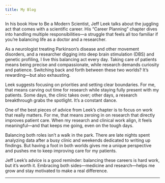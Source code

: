 ```yaml
---
title: My Blog
---
```


In his book How to Be a Modern Scientist, Jeff Leek talks about the juggling act that comes with a scientific career. His "Career Planning" chapter dives into handling multiple responsibilities—a struggle that feels all too familiar if you're balancing life as a doctor and a researcher.

As a neurologist treating Parkinson's disease and other movement disorders, and a researcher digging into deep brain stimulation (DBS) and genetic profiling, I live this balancing act every day. Taking care of patients means being precise and compassionate, while research demands curiosity and patience. Switching back and forth between these two worlds? It's rewarding—but also exhausting.

Leek suggests focusing on priorities and setting clear boundaries. For me, that means carving out time for research while staying fully present with my patients. Some days, the clinic takes over; other days, a research breakthrough grabs the spotlight. It’s a constant dance.

One of the best pieces of advice from Leek’s chapter is to focus on work that really matters. For me, that means zeroing in on research that directly improves patient care. When my research and clinical work align, it feels meaningful—and that keeps me going, even on the tough days.

Balancing both roles isn’t a walk in the park. There are late nights spent analyzing data after a busy clinic and weekends dedicated to writing up findings. But having a foot in both worlds gives me a unique perspective and pushes me to keep improving care for my patients.

Jeff Leek’s advice is a good reminder: balancing these careers is hard work, but it’s worth it. Embracing both sides—medicine and research—helps me grow and stay motivated to make a real difference.

----

